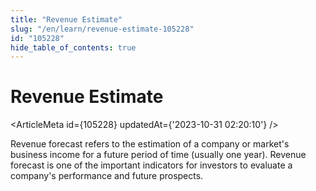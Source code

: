 ```yaml
---
title: "Revenue Estimate"
slug: "/en/learn/revenue-estimate-105228"
id: "105228"
hide_table_of_contents: true
---
```



# Revenue Estimate

<ArticleMeta id={105228} updatedAt={'2023-10-31 02:20:10'} />
<div className='border-solid border-b border-t-0 my-4 border-[var(--ifm-color-gray-300)]' />

Revenue forecast refers to the estimation of a company or market's business income for a future period of time (usually one year). Revenue forecast is one of the important indicators for investors to evaluate a company's performance and future prospects.
